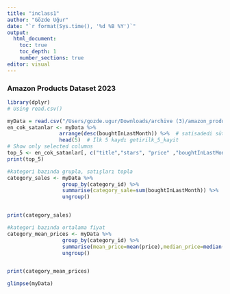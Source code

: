 ```yaml
---
title: "inclass1"
author: "Gözde Uğur"
date: "`r format(Sys.time(), '%d %B %Y')`"
output: 
  html_document:
    toc: true
    toc_depth: 1
    number_sections: true
editor: visual
---
```


### Amazon Products Dataset 2023

```r

library(dplyr)
# Using read.csv()

myData = read.csv("/Users/gozde.ugur/Downloads/archive (3)/amazon_products.csv") 
en_cok_satanlar <- myData %>% 
                 arrange(desc(boughtInLastMonth)) %>%  # satisadedi sütununa göre azalan sırala
                 head(5)  # İlk 5 kaydı getirilk_5_kayit 
# Show only selected columns
top_5 <- en_cok_satanlar[, c("title","stars", "price" ,"boughtInLastMonth")]
print(top_5)


```

```r
#kategori bazında grupla, satışları topla
category_sales <- myData %>% 
                  group_by(category_id) %>%
                  summarise(category_sale=sum(boughtInLastMonth)) %>%
                  ungroup()


print(category_sales)
```

```r
#kategori bazında ortalama fiyat
category_mean_prices <- myData %>% 
                  group_by(category_id) %>%
                  summarise(mean_price=mean(price),median_price=median(price) ) %>%
                  ungroup()


print(category_mean_prices)
```

```r
glimpse(myData)

```
